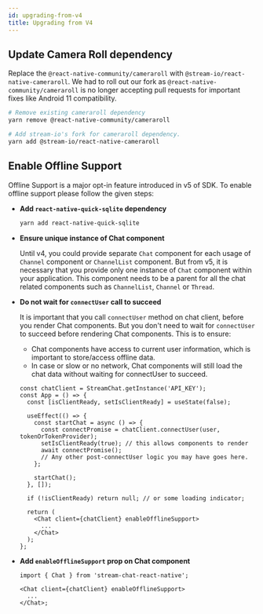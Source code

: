 ```yaml
---
id: upgrading-from-v4
title: Upgrading from V4
---
```



## Update Camera Roll dependency

Replace the `@react-native-community/cameraroll` with `@stream-io/react-native-cameraroll`. We had to roll out our fork as `@react-native-community/cameraroll` is no longer accepting pull requests for important fixes like Android 11 compatibility.

```bash
# Remove existing cameraroll dependency
yarn remove @react-native-community/cameraroll

# Add stream-io's fork for cameraroll dependency.
yarn add @stream-io/react-native-cameraroll
```

## Enable Offline Support

Offline Support is a major opt-in feature introduced in v5 of SDK. To enable offline support please follow the given steps:

- **Add `react-native-quick-sqlite` dependency**

  ```bash
  yarn add react-native-quick-sqlite
  ```

- **Ensure unique instance of Chat component**

  Until v4, you could provide separate `Chat` component for each usage of `Channel` component or `ChannelList` component.
  But from v5, it is necessary that you provide only one instance of `Chat` component within your application.
  This component needs to be a parent for all the chat related components such as `ChannelList`, `Channel` or `Thread`.

- **Do not wait for `connectUser` call to succeed**

  It is important that you call `connectUser` method on chat client, before you render Chat components.
  But you don't need to wait for `connectUser` to succeed before rendering Chat components. This is to ensure:

  - Chat components have access to current user information, which is important to store/access offline data.
  - In case or slow or no network, Chat components will still load the chat data without waiting for connectUser to succeed.

  ```tsx {7,8,16}
  const chatClient = StreamChat.getInstance('API_KEY');
  const App = () => {
    const [isClientReady, setIsClientReady] = useState(false);

    useEffect(() => {
      const startChat = async () => {
        const connectPromise = chatClient.connectUser(user, tokenOrTokenProvider);
        setIsClientReady(true); // this allows components to render
        await connectPromise();
        // Any other post-connectUser logic you may have goes here.
      };

      startChat();
    }, []);

    if (!isClientReady) return null; // or some loading indicator;

    return (
      <Chat client={chatClient} enableOfflineSupport>
        ...
      </Chat>
    );
  };
  ```

- **Add `enableOfflineSupport` prop on Chat component**

  ```tsx
  import { Chat } from 'stream-chat-react-native';

  <Chat client={chatClient} enableOfflineSupport>
    ...
  </Chat>;
  ```
